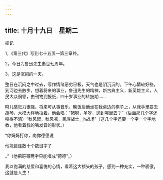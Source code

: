 ```yaml
---
---
---
```

title: 十月十九日　星期二
---




摘记

1，《第三代》写到七十五页―第三章终。

2，今日为鲁迅先生逝世七周年。

3，这是沉闷的一天。

整日在沉闷之中过去，写作情绪恶劣已极，天气也是阴沉沉的。下午心情较好些，到河边去散步，想着将来的事业，鲁迅先生的精神，新古典主义，新英雄主义，人民大众纲领，由刊物到报纸，四十岁事业的转披期……

鸣儿感觉力很强，将来可从事音乐。晚饭后他坐在我桌边的棋子上，从我手里要去胡琴，大模大样地拉着。他会唱：“猪呀，羊呀，送到哪里去？”（后面那几个字还咬得不清）“秋风起，秋风凉，民族战士＿h战场”（这几个字还要一个字一个字地教，他看着我的嘴发音的形状。）

“你妈妈打你，向你德德说

他能接连数十个数目字了

。”（他把哥哥两字只能唱成“德德”。）

我以饱满的慈爱和喜悦的心情，看着这大额头的孩子，感到一种充实，一种骄傲，这就是人生！